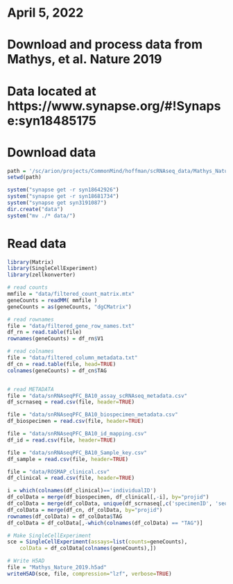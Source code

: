 # April 5, 2022
#
# Download and process data from Mathys, et al. Nature 2019
#
# Data located at https://www.synapse.org/#!Synapse:syn18485175

# Download data
```r
path = '/sc/arion/projects/CommonMind/hoffman/scRNAseq_data/Mathys_Nature_2019'
setwd(path)

system("synapse get -r syn18642926")
system("synapse get -r syn18681734")
system("synapse get syn3191087")
dir.create("data")
system("mv ./* data/")
```

# Read data
```r
library(Matrix)
library(SingleCellExperiment)
library(zellkonverter)

# read counts
mmfile = "data/filtered_count_matrix.mtx"
geneCounts = readMM( mmfile )
geneCounts = as(geneCounts, "dgCMatrix")

# read rownames
file = "data/filtered_gene_row_names.txt" 
df_rn = read.table(file)
rownames(geneCounts) = df_rn$V1

# read colnames
file = "data/filtered_column_metadata.txt" 
df_cn = read.table(file, head=TRUE)
colnames(geneCounts) = df_cn$TAG


# read METADATA
file = "data/snRNAseqPFC_BA10_assay_scRNAseq_metadata.csv" 
df_scrnaseq = read.csv(file, header=TRUE)

file = "data/snRNAseqPFC_BA10_biospecimen_metadata.csv" 
df_biospecimen = read.csv(file, header=TRUE)

file = "data/snRNAseqPFC_BA10_id_mapping.csv" 
df_id = read.csv(file, header=TRUE)

file = "data/snRNAseqPFC_BA10_Sample_key.csv" 
df_sample = read.csv(file, header=TRUE)

file = "data/ROSMAP_clinical.csv" 
df_clinical = read.csv(file, header=TRUE)

i = which(colnames(df_clinical)=='individualID')
df_colData = merge(df_biospecimen, df_clinical[,-i], by="projid")
df_colData = merge(df_colData, unique(df_scrnaseq[,c('specimenID', 'sequencingBatch')]), by="specimenID")
df_colData = merge(df_cn, df_colData, by="projid")
rownames(df_colData) = df_colData$TAG
df_colData = df_colData[,-which(colnames(df_colData) == "TAG")]

# Make SingleCellExperiment
sce = SingleCellExperiment(assays=list(counts=geneCounts), 
	colData = df_colData[colnames(geneCounts),])

# Write H5AD
file = "Mathys_Nature_2019.h5ad"
writeH5AD(sce, file, compression="lzf", verbose=TRUE)
```


